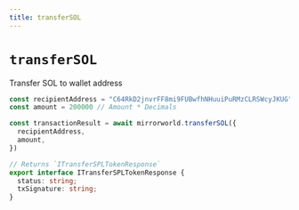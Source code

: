 ```yaml
---
title: transferSOL
---
```


# `transferSOL`
Transfer SOL to wallet address

```ts
const recipientAddress = "C64RkD2jnvrFF8mi9FUBwfhNHuuiPuRMzCLRSWcyJKUG"
const amount = 200000 // Amount * Decimals

const transactionResult = await mirrorworld.transferSOL({
  recipientAddress,
  amount,
})

// Returns `ITransferSPLTokenResponse`
export interface ITransferSPLTokenResponse {
  status: string;
  txSignature: string;
}
```